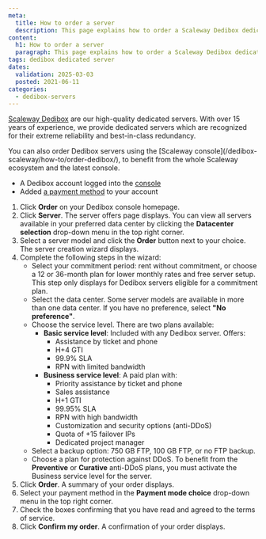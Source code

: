 ```yaml
---
meta:
  title: How to order a server
  description: This page explains how to order a Scaleway Dedibox dedicated server
content:
  h1: How to order a server
  paragraph: This page explains how to order a Scaleway Dedibox dedicated server
tags: dedibox dedicated server
dates:
  validation: 2025-03-03
  posted: 2021-06-11
categories:
  - dedibox-servers
---
```



[Scaleway Dedibox](https://www.scaleway.com/en/dedibox/) are our high-quality dedicated servers. With over 15 years of experience, we provide dedicated servers which are recognized for their extreme reliability and best-in-class redundancy.

<Message type="tip">
  You can also order Dedibox servers using the [Scaleway console](/dedibox-scaleway/how-to/order-dedibox/), to benefit from the whole Scaleway ecosystem and the latest console.
</Message>

<Requirements />

- A Dedibox account logged into the [console](https://console.online.net)
- Added [a payment method](/dedibox-account/how-to/add-payment-method/) to your account

1. Click **Order** on your Dedibox console homepage.
2. Click **Server**. The server offers page displays.
    <Message type="note">
      You can view all servers available in your preferred data center by clicking the **Datacenter selection** drop-down menu in the top right corner.
    </Message>
3. Select a server model and click the **Order** button next to your choice. The server creation wizard displays.
4. Complete the following steps in the wizard:
    - Select your commitment period: rent without commitment, or choose a 12 or 36-month plan for lower monthly rates and free server setup.
      <Message type="note">
        This step only displays for Dedibox servers eligible for a commitment plan.
      </Message>
    - Select the data center.
      <Message type="tip">
        Some server models are available in more than one data center. If you have no preference, select **"No preference"**.
      </Message>
    - Choose the service level. There are two plans available:
      - **Basic service level**: Included with any Dedibox server. Offers:
        - Assistance by ticket and phone
        - H+4 GTI
        - 99.9% SLA
        - RPN with limited bandwidth
      - **Business service level**: A paid plan with:
        - Priority assistance by ticket and phone
        - Sales assistance
        - H+1 GTI
        - 99.95% SLA
        - RPN with high bandwidth
        - Customization and security options (anti-DDoS)
        - Quota of +15 failover IPs
        - Dedicated project manager
    - Select a backup option: 750 GB FTP, 100 GB FTP, or no FTP backup.
    - Choose a plan for protection against DDoS.
      <Message type="note">
        To benefit from the **Preventive** or **Curative** anti-DDoS plans, you must activate the Business service level for the server.
      </Message>
5. Click **Order**. A summary of your order displays.
6. Select your payment method in the **Payment mode choice** drop-down menu in the top right corner.
7. Check the boxes confirming that you have read and agreed to the terms of service.
8. Click **Confirm my order**. A confirmation of your order displays.